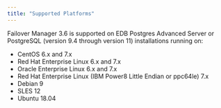 ```yaml
---
title: "Supported Platforms"
---
```


<div id="supported_platforms" class="registered_link"></div>

Failover Manager 3.6 is supported on EDB Postgres Advanced Server or PostgreSQL (version 9.4 through version 11) installations running on:

-   CentOS 6.x and 7.x
-   Red Hat Enterprise Linux 6.x and 7.x
-   Oracle Enterprise Linux 6.x and 7.x
-   Red Hat Enterprise Linux (IBM Power8 Little Endian or ppc64le) 7.x
-   Debian 9
-   SLES 12
-   Ubuntu 18.04
